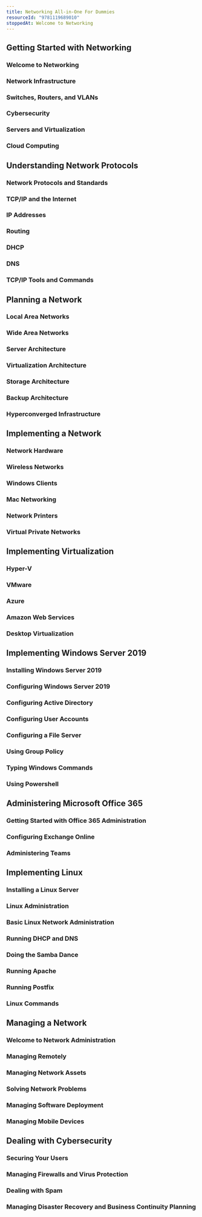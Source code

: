 ```yaml
---
title: Networking All-in-One For Dummies
resourceId: "9781119689010"
stoppedAt: Welcome to Networking
---
```


## Getting Started with Networking

### Welcome to Networking

### Network Infrastructure

### Switches, Routers, and VLANs

### Cybersecurity

### Servers and Virtualization

### Cloud Computing

## Understanding Network Protocols

### Network Protocols and Standards

### TCP/IP and the Internet

### IP Addresses

### Routing

### DHCP

### DNS

### TCP/IP Tools and Commands

## Planning a Network

### Local Area Networks

### Wide Area Networks

### Server Architecture

### Virtualization Architecture

### Storage Architecture

### Backup Architecture

### Hyperconverged Infrastructure

## Implementing a Network

### Network Hardware

### Wireless Networks

### Windows Clients

### Mac Networking

### Network Printers

### Virtual Private Networks

## Implementing Virtualization

### Hyper-V

### VMware

### Azure

### Amazon Web Services

### Desktop Virtualization

## Implementing Windows Server 2019

### Installing Windows Server 2019

### Configuring Windows Server 2019

### Configuring Active Directory

### Configuring User Accounts

### Configuring a File Server

### Using Group Policy

### Typing Windows Commands

### Using Powershell

## Administering Microsoft Office 365

### Getting Started with Office 365 Administration

### Configuring Exchange Online

### Administering Teams

## Implementing Linux

### Installing a Linux Server

### Linux Administration

### Basic Linux Network Administration

### Running DHCP and DNS

### Doing the Samba Dance

### Running Apache

### Running Postfix

### Linux Commands

## Managing a Network

### Welcome to Network Administration

### Managing Remotely

### Managing Network Assets

### Solving Network Problems

### Managing Software Deployment

### Managing Mobile Devices

## Dealing with Cybersecurity

### Securing Your Users

### Managing Firewalls and Virus Protection

### Dealing with Spam

### Managing Disaster Recovery and Business Continuity Planning
